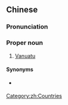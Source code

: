 ==Chinese==
{{zh-forms|s=万那杜|gloss=-}}

===Pronunciation===
{{zh-pron
|m=Wànnàdù
|c=maan6 naa5 dou6
|cat=pn
}}

===Proper noun===
{{zh-proper noun}}

# {{lb|zh|Taiwan}} [[Vanuatu]]

====Synonyms====
* {{qualifier|Mainland China}} {{zh-l|瓦努阿圖}}

[[Category:zh:Countries]]